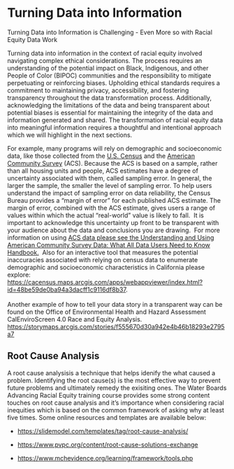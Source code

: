 # Turning Data into Information

Turning Data into Information is Challenging - Even More so with Racial Equity Data Work

Turning data into information in the context of racial equity involved navigating complex ethical considerations. The process requires an understanding of the potential impact on Black, Indigenous, and other People of Color (BIPOC) communities and the responsibility to mitigate perpetuating or reinforcing biases. Upholding ethical standards requires a commitment to maintaining privacy, accessibility, and fostering transparency throughout the data transformation process. Additionally, acknowledging the limitations of the data and being transparent about potential biases is essential for maintaining the integrity of the data and information generated and shared. The transformation of racial equity data into meaningful information requires a thoughtful and intentional approach which we will highlight in the next sections.

For example, many programs will rely on demographic and socioeconomic data, like those collected from the [U.S. Census](https://www.census.gov/programs-surveys/decennial-census/decade/2020/2020-census-main.html) and the [American Community Survey](https://www.census.gov/programs-surveys/acs) (ACS). Because the ACS is based on a sample, rather than all housing units and people, ACS estimates have a degree of uncertainty associated with them, called sampling error. In general, the larger the sample, the smaller the level of sampling error. To help users understand the impact of sampling error on data reliability, the Census Bureau provides a “margin of error” for each published ACS estimate. The margin of error, combined with the ACS estimate, gives users a range of values within which the actual “real-world” value is likely to fall.  It is important to acknowledge this uncertainty up front to be transparent with your audience about the data and conclusions you are drawing.  For more information on using [ACS data please see the Understanding and Using American Community Survey Data: What All Data Users Need to Know Handbook.](https://www.census.gov/programs-surveys/acs/library/handbooks/general.html)  Also for an interactive tool that measures the potential inaccuracies associated with relying on census data to enumerate demographic and socioeconomic characteristics in California please explore: <https://cacensus.maps.arcgis.com/apps/webappviewer/index.html?id=48be59de0ba94a3dacff1c9116df8b37>.\
\
Another example of how to tell your data story in a transparent way can be found on the Office of Environmental Health and Hazard Assessment CalEnviroScreen 4.0 Race and Equity Analysis.  <https://storymaps.arcgis.com/stories/f555670d30a942e4b46b18293e2795a7>

## Root Cause Analysis

A root cause analysisis a technique that helps idenify the what caused a problem. Identifying the root cause(s) is the most effective way to prevent future problems and ultimately remedy the exisiting ones. The Water Boards Advancing Racial Equity training course provides some strong content touches on root cause analysis and it's importance when considering racial inequities which is based on the common framework of asking why at least five times. Some online resources and templates are available below:

-   <https://slidemodel.com/templates/tag/root-cause-analysis/>

-   <https://www.pvpc.org/content/root-cause-solutions-exchange>

-   <https://www.mchevidence.org/learning/framework/tools.php>
